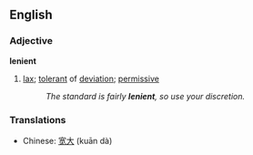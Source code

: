 ==English==
===Adjective===
'''lenient'''
#[[lax]]; [[tolerant]] of [[deviation]]; [[permissive]]
#:''The standard is fairly '''lenient''', so use your discretion.''

===Translations===
*Chinese: [[宽大]] (kuān dà)